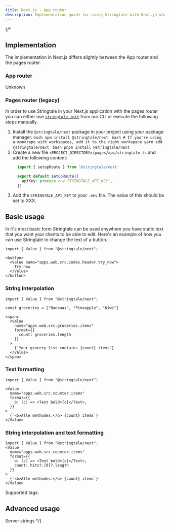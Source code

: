 ```yaml
---
title: Next.js - App router
description: Implementation guide for using Stringtale with Next.js when using the app router
---
```

{/* 

## Implementation

The implementation in Next.js differs slightly between the App router and the pages router.

### App router

Unknown

### Pages router (legacy)

In order to use Stringtale in your Next.js application with the pages router you can either use [`stringtale init`](/reference/cli#init) from our CLI or
execute the following steps manually.

1. Install the `@stringtale/next` package in your project using your package manager.
   <Tabs>
     <TabItem label="npm">
       ```bash
         npm install @stringtale/next
       ```
     </TabItem>
     <TabItem label="Yarn">
       ```bash
         # If you're using a monorepo with workspaces, add it to the right workspace
         yarn add @stringtale/next
       ```
      </TabItem>
     <TabItem label="pnpm">
       ```bash
         pnpm install @stringtale/next
       ```
      </TabItem>
   </Tabs>
2. Create a new file `<PROJECT_DIRECTORY>/pages/api/stringtale.ts` and add the following content:
    ```ts
      import { setupRoute } from '@stringtale/next'

      export default setupRoute({
        apiKey: process.env.STRINGTALE_API_KEY!,
      })
    ```
3. Add the `STRINGTALE_API_KEY` to your `.env` file. The value of this should be set to XXX.

## Basic usage

In it's most basic form Stringtale can be used anywhere you have static text that you want your clients to be able to edit.
Here's an example of how you can use Stringtale to change the text of a button.

```tsx
import { Value } from "@stringtale/next";

<button>
  <Value name="apps.web.src.index.header.try_now">
    Try now
  </Value>
</button>
```

### String interpolation

```tsx
import { Value } from "@stringtale/next";

const groceries = ["Bananas", "Pineapple", "Kiwi"]

<span>
  <Value
    name="apps.web.src.groceries.items"
    format={{
      count: groceries.length
    }}
  >
    {`Your grocery list contains {count} items`}
  </Value>
</span>
```

### Text formatting


```tsx
import { Value } from "@stringtale/next";

<Value
  name="apps.web.src.counter.items"
  format={{
    b: (c) => <Text bold>{c}</Text>,
  }}
>
  {`<b>Alle methodes:</b> {count} items`}
</Value>
```

### String interpolation and text formatting
```tsx
import { Value } from "@stringtale/next";
<Value
  name="apps.web.src.counter.items"
  format={{
    b: (c) => <Text bold>{c}</Text>,
    count: hits?.[0]?.length
  }}
>
  {`<b>Alle methodes:</b> {count} items`}
</Value>
```
Supported tags:

## Advanced usage

Server strings
 */}
